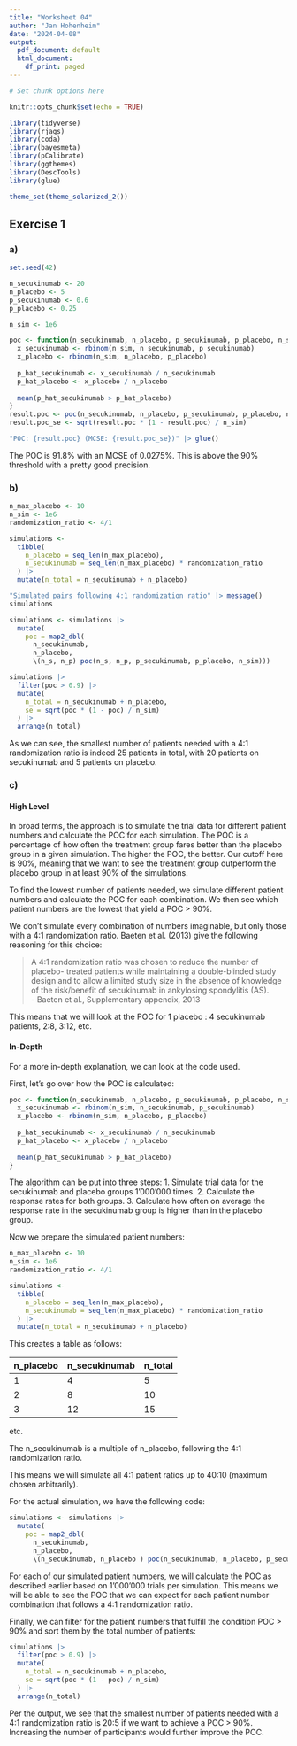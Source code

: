 ```yaml
---
title: "Worksheet 04"
author: "Jan Hohenheim"
date: "2024-04-08"
output:
  pdf_document: default
  html_document:
    df_print: paged
---
```


```r
# Set chunk options here 

knitr::opts_chunk$set(echo = TRUE)
```

```r
library(tidyverse)
library(rjags)
library(coda)
library(bayesmeta)
library(pCalibrate)
library(ggthemes)
library(DescTools)
library(glue)

theme_set(theme_solarized_2())
```

## Exercise 1

### a)

```r
set.seed(42)

n_secukinumab <- 20
n_placebo <- 5
p_secukinumab <- 0.6
p_placebo <- 0.25

n_sim <- 1e6

poc <- function(n_secukinumab, n_placebo, p_secukinumab, p_placebo, n_sim){
  x_secukinumab <- rbinom(n_sim, n_secukinumab, p_secukinumab)
  x_placebo <- rbinom(n_sim, n_placebo, p_placebo)
  
  p_hat_secukinumab <- x_secukinumab / n_secukinumab
  p_hat_placebo <- x_placebo / n_placebo
  
  mean(p_hat_secukinumab > p_hat_placebo)
}
result.poc <- poc(n_secukinumab, n_placebo, p_secukinumab, p_placebo, n_sim)
result.poc_se <- sqrt(result.poc * (1 - result.poc) / n_sim)

"POC: {result.poc} (MCSE: {result.poc_se})" |> glue()
```

The POC is 91.8% with an MCSE of 0.0275%. This is above the 90% threshold with a pretty good precision.

### b)

```r
n_max_placebo <- 10
n_sim <- 1e6
randomization_ratio <- 4/1

simulations <- 
  tibble(
    n_placebo = seq_len(n_max_placebo),
    n_secukinumab = seq_len(n_max_placebo) * randomization_ratio
  ) |>
  mutate(n_total = n_secukinumab + n_placebo)

"Simulated pairs following 4:1 randomization ratio" |> message()
simulations
```

```r
simulations <- simulations |>
  mutate(
    poc = map2_dbl(
      n_secukinumab, 
      n_placebo, 
      \(n_s, n_p) poc(n_s, n_p, p_secukinumab, p_placebo, n_sim)))
```


```r
simulations |>
  filter(poc > 0.9) |>
  mutate(
    n_total = n_secukinumab + n_placebo,
    se = sqrt(poc * (1 - poc) / n_sim)
  ) |>
  arrange(n_total)
```

As we can see, the smallest number of patients needed with a 4:1 randomization ratio is indeed 25 patients in total, with 20 patients on secukinumab and 5 patients on placebo.

### c)

#### High Level

In broad terms, the approach is to simulate the trial data for different patient numbers and calculate the POC for each simulation.
The POC is a percentage of how often the treatment group fares better than the placebo group in a given simulation.
The higher the POC, the better. Our cutoff here is 90%, meaning that we want to see the treatment group outperform the placebo group in at least 90% of the simulations.

To find the lowest number of patients needed, we simulate different patient numbers and calculate the POC for each combination. We then see which patient numbers are the lowest that yield a POC > 90%.

We don't simulate every combination of numbers imaginable, but only those with a 4:1 randomization ratio. Baeten et al. (2013) give the following reasoning for this choice:

> A 4:1 randomization ratio was chosen to reduce the number of placebo-
treated patients while maintaining a double-blinded study design and to allow a limited study
size in the absence of knowledge of the risk/benefit of secukinumab in ankylosing spondylitis
(AS).  
> - Baeten et al., Supplementary appendix, 2013

This means that we will look at the POC for 1 placebo : 4 secukinumab patients, 2:8, 3:12, etc.

#### In-Depth

For a more in-depth explanation, we can look at the code used.


First, let's go over how the POC is calculated:

```r
poc <- function(n_secukinumab, n_placebo, p_secukinumab, p_placebo, n_sim){
  x_secukinumab <- rbinom(n_sim, n_secukinumab, p_secukinumab)
  x_placebo <- rbinom(n_sim, n_placebo, p_placebo)
  
  p_hat_secukinumab <- x_secukinumab / n_secukinumab
  p_hat_placebo <- x_placebo / n_placebo
  
  mean(p_hat_secukinumab > p_hat_placebo)
}
```

The algorithm can be put into three steps:
1. Simulate trial data for the secukinumab and placebo groups 1'000'000 times.
2. Calculate the response rates for both groups.
3. Calculate how often on average the response rate in the secukinumab group is higher than in the placebo group.


Now we prepare the simulated patient numbers:
```r
n_max_placebo <- 10
n_sim <- 1e6
randomization_ratio <- 4/1

simulations <- 
  tibble(
    n_placebo = seq_len(n_max_placebo),
    n_secukinumab = seq_len(n_max_placebo) * randomization_ratio
  ) |>
  mutate(n_total = n_secukinumab + n_placebo)
```

This creates a table as follows:

n_placebo | n_secukinumab | n_total
--- | --- | ---
1 | 4 | 5
2 | 8 | 10
3 | 12 | 15

etc.

The n_secukinumab is a multiple of n_placebo, following the 4:1 randomization ratio.

This means we will simulate all 4:1 patient ratios up to 40:10 (maximum chosen arbitrarily).

For the actual simulation, we have the following code:

```r
simulations <- simulations |>
  mutate(
    poc = map2_dbl(
      n_secukinumab, 
      n_placebo, 
      \(n_secukinumab, n_placebo ) poc(n_secukinumab, n_placebo, p_secukinumab, p_placebo, n_sim)))
```

For each of our simulated patient numbers, we will calculate the POC as described earlier based on 1'000'000 trials per simulation.
This means we will be able to see the POC that we can expect for each patient number combination that follows a 4:1 randomization ratio.

Finally, we can filter for the patient numbers that fulfill the condition POC > 90% and sort them by the total number of patients:


```r
simulations |>
  filter(poc > 0.9) |>
  mutate(
    n_total = n_secukinumab + n_placebo,
    se = sqrt(poc * (1 - poc) / n_sim)
  ) |>
  arrange(n_total)
```

Per the output, we see that the smallest number of patients needed with a 4:1 randomization ratio is 20:5 if we want to achieve a POC > 90%.
Increasing the number of participants would further improve the POC.
